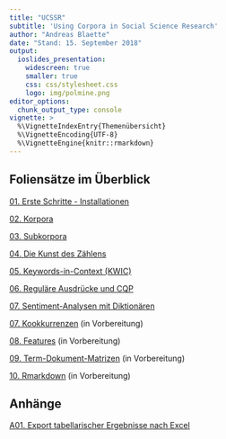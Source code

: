 ```yaml
---
title: "UCSSR"
subtitle: 'Using Corpora in Social Science Research'
author: "Andreas Blaette"
date: "Stand: 15. September 2018"
output:
  ioslides_presentation:
    widescreen: true
    smaller: true
    css: css/stylesheet.css
    logo: img/polmine.png
editor_options: 
  chunk_output_type: console
vignette: >
  %\VignetteIndexEntry{Themenübersicht}
  %\VignetteEncoding{UTF-8}
  %\VignetteEngine{knitr::rmarkdown}
---
```



## Foliensätze im Überblick

[01. Erste Schritte - Installationen](getting_started.html)

[02. Korpora](corpora.html)

[03. Subkorpora](subcorpora.html)

[04. Die Kunst des Zählens](counting.html)

[05. Keywords-in-Context (KWIC)](kwic.html)

[06. Reguläre Ausdrücke und CQP](cqp.html)

[07. Sentiment-Analysen mit Diktionären](sentiments.html)

[07. Kookkurrenzen](img/under_construction.png) (in Vorbereitung)

[08. Features](img/under_construction.png) (in Vorbereitung)

[09. Term-Dokument-Matrizen](img/under_construction.png) (in Vorbereitung)

[10. Rmarkdown](img/under_construction.png) (in Vorbereitung)


## Anhänge

[A01. Export tabellarischer Ergebnisse nach Excel](excel.html)
